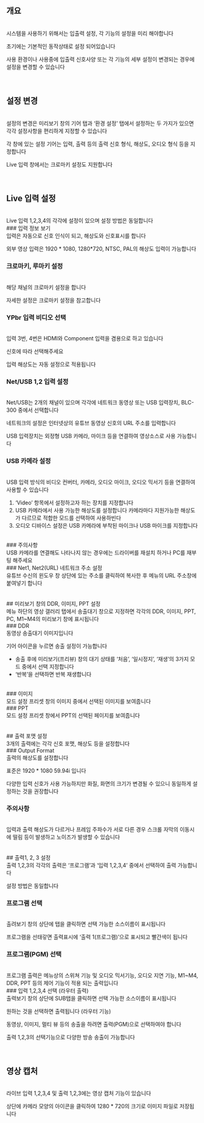 ## 개요
<br/>
시스템을 사용하기 위해서는 입출력 설정, 각 기능의 설정을 미리 해야합니다

초기에는 기본적인 동작상태로 설정 되어있습니다

사용 환경이나 사용중에 입출력 신호사양 또는 각 기능의 세부 설정이 변경되는 경우에 설정을 변경할 수 있습니다
<br/>
<br/>
<br/>
## 설정 변경
<br/>
설정의 변경은 미리보기 창의 기어 탭과 ‘환경 설정’ 탭에서 설정하는 두 가지가 있으면 각각 설정사항을 편리하게 지정할 수 있습니다

각 창에 있는 설정 기어는 입력, 출력 등의 출력 신호 형식, 해상도, 오디오 형식 등을 지정합니다

Live 입력 창에서는 크로마키 설정도 지원합니다
<br/>
<br/>
<br/>
## Live 입력 설정
<br/>
Live 입력 1,2,3,4의 각각에 설정이 있으며 설정 방법은 동일합니다
<br/>
### 입력 정보 보기
<br/>
입력은 자동으로 신호 인식이 되고, 해상도와 신호표시를 합니다

외부 영상 입력은 1920 * 1080, 1280*720, NTSC, PAL의 해상도 입력이 가능합니다
<br/>
### 크로마키, 루마키 설정
<br/>
해당 채널의 크로마키 설정을 합니다

자세한 설정은 크로마키 설정을 참고합니다
<br/>
### YPbr 입력 비디오 선택
<br/>
입력 3번, 4번은 HDMI와 Component 입력을 겸용으로 하고 있습니다

신호에 따라 선택해주세요

입력 해상도는 자동 설정으로 적용됩니다
<br/>
### Net/USB 1,2 입력 설정
<br/>
Net/USB는 2개의 채널이 있으며 각각에 네트워크 동영상 또는 USB 입력장치, BLC-300 중에서 선택합니다

네트워크의 설정은 인터넷상의 유튜브 동영상 신호의 URL 주소를 입력합니다

USB 입력장치는 외정형 USB 카메라, 마이크 등을 연결하여 영상소스로 사용 가능합니다
<br/>
### USB 카메라 설정
<br/>
USB 입력 방식의 비디오 컨버터, 카메라, 오디오 마이크, 오디오 믹서기 등을 연결하여 사용할 수 있습니다

1. ‘Video’ 항목에서 설정하고자 하는 장치를 지정합니다
2. USB 카메라에서 사용 가능한 해상도를 설정합니다
카메라마다 지원가능한 해상도가 다르므로 적합한 모드를 선택하여 사용하빈다
3. 오디오 디바이스 설정은 USB 카메라에 부착된 마이크나 USB 마이크를 지정합니다
<br/>
### 주의사항
<br/>
USB 카메라를 연결해도 나타나지 않는 경우에는 드라이버를 재설치 하거나 PC를 재부팅 해주세요
<br/>
### Net1, Net2(URL) 네트워크 주소 설정
<br/>
유튜브 수신의 윈도우 창 상단에 있는 주소를 클릭하여 복사한 후 메뉴의 URL 주소창에 붙여넣기 합니다
<br/>
<br/>
<br/>
## 미리보기 창의 DDR, 이미지, PPT 설정
<br/>
메뉴 하단의 영상 갤러리 탭에서 송출대기 창으로 지정하면 각각의 DDR, 이미지, PPT, PC, M1~M4의 미리보기 창에 표시됩니다
<br/>
### DDR
<br/>
동영상 송출대기 이미지입니다

기어 아이콘을 누르면 송출 설정이 가능합니다

- 송출 후에 미리보기(프리뷰) 창의 대기 상태를 ‘처음’, ‘일시정지’, ‘재생’의 3가지 모드 중에서 선택 지정합니다
- ‘반복’을 선택하면 반복 재생합니다
<br/>
### 이미지
<br/>
모드 설정 프리셋 창의 이미지 중에서 선택된 이미지를 보여줍니다
<br/>
### PPT
<br/>
모드 설정 프리셋 창에서 PPT의 선택된 페이지를 보여줍니다
<br/>
<br/>
<br/>
## 출력 포맷 설정
<br/>
3개의 출력에는 각각 신호 포맷, 해상도 등을 설정합니다
<br/>
### Output Format
<br/>
출력의 해상도를 설정합니다

표준은 1920 * 1080 59.94i 입니다

다양한 입력 신호가 사용 가능하지만 화질, 화면의 크기가 변경될 수 있으니 동일하게 설정하는 것을 권장합니다
<br/>
### 주의사항
<br/>
입력과 출력 해상도가 다르거나 프레임 주파수가 서로 다른 경우 스크롤 자막의 이동시에 떨림 등이 발생하고 노이즈가 발생할 수 있습니다
<br/>
<br/>
<br/>
## 출력1, 2, 3 설정
<br/>
출력 1,2,3의 각각의 출력은 ‘프로그램’과 ‘입력 1,2,3,4’ 중에서 선택하여 출력 가능합니다

설정 방법은 동일합니다
<br/>
### 프로그램 선택
<br/>
출려보기 창의 상단에 탭을 클릭하면 선택 가능한 소스이름이 표시됩니다

프로그램을 선태갛면 출력표시에 ‘출력 1(프로그램)’으로 표시되고 빨간색이 됩니다
<br/>
### 프로그램(PGM) 선택
<br/>
프로그램 출력은 메뉴상의 스위쳐 기능 및 오디오 믹서기능, 오디오 지연 기능, M1~M4, DDR, PPT 등의 제어 기능이 적용 되는 출력입니다
<br/>
### 입력 1,2,3,4 선택 (라우터 출력)
<br/>
출력보기 창의 상단에 SUB탭을 클릭하면 선택 가능한 소스이름이 표시됩니다

원하는 것을 선택하면 출력됩니다 (라우터 기능)

동영상, 이미지, 멀티 뷰 등의 송출을 하려면 출력(PGM)으로 선택하여야 합니다

출력 1,2,3의 선택기능으로 다양한 방송 송출이 가능합니다
<br/>
<br/>
<br/>
## 영상 캡처
<br/>
라이브 입력 1,2,3,4 및 출력 1,2,3에는 영상 캡처 기능이 있습니다

상단에 카메라 모양의 아이콘을 클릭하여 1280 * 720의 크기로 이미지 파일로 저장됩니다
<br/>
<br/>
<br/>